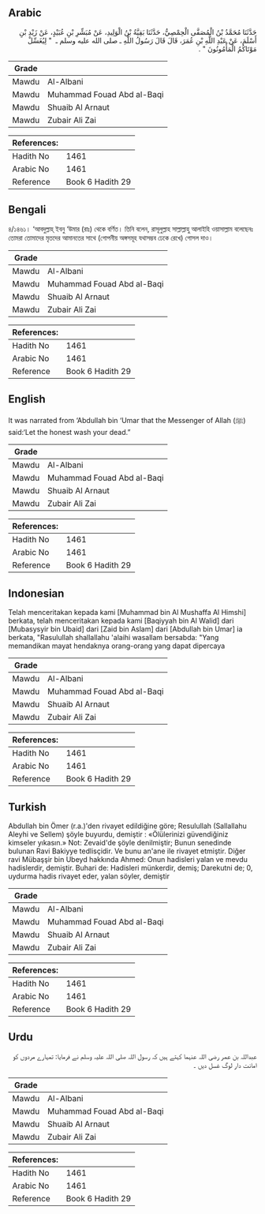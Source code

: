 ## Arabic


<div dir="rtl" lang="ar" style={{fontSize:'larger',backgroundColor:'#f8f9fa',padding:20}}>
حَدَّثَنَا مُحَمَّدُ بْنُ الْمُصَفَّى الْحِمْصِيُّ، حَدَّثَنَا بَقِيَّةُ بْنُ الْوَلِيدِ، عَنْ مُبَشِّرِ بْنِ عُبَيْدٍ، عَنْ زَيْدِ بْنِ أَسْلَمَ، عَنْ عَبْدِ اللَّهِ بْنِ عُمَرَ، قَالَ قَالَ رَسُولُ اللَّهِ ـ صلى الله عليه وسلم ـ ‏ "‏ لِيُغَسِّلْ مَوْتَاكُمُ الْمَأْمُونُونَ ‏"‏ ‏.‏
</div>
<div style={{backgroundColor:'#f8f9fa',padding:20, marginBottom: 10}}><table> <thead> <tr> <th>Grade</th> <th></th> </tr> </thead> <tbody> <tr><td>Mawdu</td><td>Al-Albani</td></tr><tr><td>Mawdu</td><td>Muhammad Fouad Abd al-Baqi</td></tr><tr><td>Mawdu</td><td>Shuaib Al Arnaut</td></tr><tr><td>Mawdu</td><td>Zubair Ali Zai</td></tr></tbody></table><table> <thead> <tr> <th>References:</th> <th></th> </tr> </thead> <tbody><tr><td>Hadith No</td><td>1461</td></tr><tr><td>Arabic No</td><td>1461</td></tr><tr><td>Reference</td><td>Book 6 Hadith 29</td></tr></tbody></table></div>

## Bengali


<div dir="ltr" lang="bn" style={{fontSize:'larger',backgroundColor:'#f8f9fa',padding:20}}>
৪/১৪৬১। ‘আবদুল্লাহ্ ইবনু ‘উমার (রাঃ) থেকে বর্ণিত। তিনি বলেন, রাসূলুল্লাহ সাল্লাল্লাহু আলাইহি ওয়াসাল্লাম বলেছেনঃ তোমরা তোমাদের মৃতদের আমানতের সাথে (গোপনীয় অঙ্গসমূহ যথাসম্ভব ঢেকে রেখে) গোসল দাও।
</div>
<div style={{backgroundColor:'#f8f9fa',padding:20, marginBottom: 10}}><table> <thead> <tr> <th>Grade</th> <th></th> </tr> </thead> <tbody> <tr><td>Mawdu</td><td>Al-Albani</td></tr><tr><td>Mawdu</td><td>Muhammad Fouad Abd al-Baqi</td></tr><tr><td>Mawdu</td><td>Shuaib Al Arnaut</td></tr><tr><td>Mawdu</td><td>Zubair Ali Zai</td></tr></tbody></table><table> <thead> <tr> <th>References:</th> <th></th> </tr> </thead> <tbody><tr><td>Hadith No</td><td>1461</td></tr><tr><td>Arabic No</td><td>1461</td></tr><tr><td>Reference</td><td>Book 6 Hadith 29</td></tr></tbody></table></div>

## English


<div dir="ltr" lang="en" style={{fontSize:'larger',backgroundColor:'#f8f9fa',padding:20}}>
It was narrated from ‘Abdullah bin ‘Umar that the Messenger of Allah (ﷺ) said:‘Let the honest wash your dead.”
</div>
<div style={{backgroundColor:'#f8f9fa',padding:20, marginBottom: 10}}><table> <thead> <tr> <th>Grade</th> <th></th> </tr> </thead> <tbody> <tr><td>Mawdu</td><td>Al-Albani</td></tr><tr><td>Mawdu</td><td>Muhammad Fouad Abd al-Baqi</td></tr><tr><td>Mawdu</td><td>Shuaib Al Arnaut</td></tr><tr><td>Mawdu</td><td>Zubair Ali Zai</td></tr></tbody></table><table> <thead> <tr> <th>References:</th> <th></th> </tr> </thead> <tbody><tr><td>Hadith No</td><td>1461</td></tr><tr><td>Arabic No</td><td>1461</td></tr><tr><td>Reference</td><td>Book 6 Hadith 29</td></tr></tbody></table></div>

## Indonesian


<div dir="ltr" lang="id" style={{fontSize:'larger',backgroundColor:'#f8f9fa',padding:20}}>
Telah menceritakan kepada kami [Muhammad bin Al Mushaffa Al Himshi] berkata, telah menceritakan kepada kami [Baqiyyah bin Al Walid] dari [Mubasysyir bin Ubaid] dari [Zaid bin Aslam] dari [Abdullah bin Umar] ia berkata, "Rasulullah shallallahu 'alaihi wasallam bersabda: "Yang memandikan mayat hendaknya orang-orang yang dapat dipercaya
</div>
<div style={{backgroundColor:'#f8f9fa',padding:20, marginBottom: 10}}><table> <thead> <tr> <th>Grade</th> <th></th> </tr> </thead> <tbody> <tr><td>Mawdu</td><td>Al-Albani</td></tr><tr><td>Mawdu</td><td>Muhammad Fouad Abd al-Baqi</td></tr><tr><td>Mawdu</td><td>Shuaib Al Arnaut</td></tr><tr><td>Mawdu</td><td>Zubair Ali Zai</td></tr></tbody></table><table> <thead> <tr> <th>References:</th> <th></th> </tr> </thead> <tbody><tr><td>Hadith No</td><td>1461</td></tr><tr><td>Arabic No</td><td>1461</td></tr><tr><td>Reference</td><td>Book 6 Hadith 29</td></tr></tbody></table></div>

## Turkish


<div dir="ltr" lang="tr" style={{fontSize:'larger',backgroundColor:'#f8f9fa',padding:20}}>
Abdullah bin Ömer (r.a.)'den rivayet edildiğine göre; Resulullah (Sallallahu Aleyhi ve Sellem) şöyle buyurdu, demiştir : «Ölülerinizi güvendiğiniz kimseler yıkasın.» Not: Zevaid'de şöyle denilmiştir; Bunun senedinde bulunan Ravi Bakiyye tedlisçidir. Ve bunu an'ane ile rivayet etmiştir. Diğer ravi Mübaşşir bin Ubeyd hakkında Ahmed: Onun hadisleri yalan ve mevdu hadislerdir, demiştir. Buhari de: Hadisleri münkerdir, demiş; Darekutni de; 0, uydurma hadis rivayet eder, yalan söyler, demiştir
</div>
<div style={{backgroundColor:'#f8f9fa',padding:20, marginBottom: 10}}><table> <thead> <tr> <th>Grade</th> <th></th> </tr> </thead> <tbody> <tr><td>Mawdu</td><td>Al-Albani</td></tr><tr><td>Mawdu</td><td>Muhammad Fouad Abd al-Baqi</td></tr><tr><td>Mawdu</td><td>Shuaib Al Arnaut</td></tr><tr><td>Mawdu</td><td>Zubair Ali Zai</td></tr></tbody></table><table> <thead> <tr> <th>References:</th> <th></th> </tr> </thead> <tbody><tr><td>Hadith No</td><td>1461</td></tr><tr><td>Arabic No</td><td>1461</td></tr><tr><td>Reference</td><td>Book 6 Hadith 29</td></tr></tbody></table></div>

## Urdu


<div dir="rtl" lang="ur" style={{fontSize:'larger',backgroundColor:'#f8f9fa',padding:20}}>
عبداللہ بن عمر رضی اللہ عنہما کہتے ہیں کہ رسول اللہ صلی اللہ علیہ وسلم نے فرمایا: تمہارے مردوں کو امانت دار لوگ غسل دیں ۔
</div>
<div style={{backgroundColor:'#f8f9fa',padding:20, marginBottom: 10}}><table> <thead> <tr> <th>Grade</th> <th></th> </tr> </thead> <tbody> <tr><td>Mawdu</td><td>Al-Albani</td></tr><tr><td>Mawdu</td><td>Muhammad Fouad Abd al-Baqi</td></tr><tr><td>Mawdu</td><td>Shuaib Al Arnaut</td></tr><tr><td>Mawdu</td><td>Zubair Ali Zai</td></tr></tbody></table><table> <thead> <tr> <th>References:</th> <th></th> </tr> </thead> <tbody><tr><td>Hadith No</td><td>1461</td></tr><tr><td>Arabic No</td><td>1461</td></tr><tr><td>Reference</td><td>Book 6 Hadith 29</td></tr></tbody></table></div>